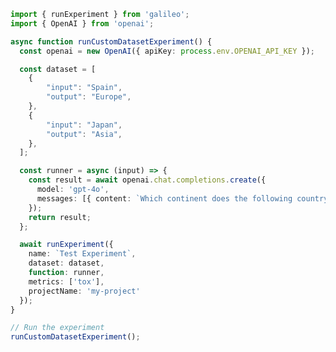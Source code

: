 ```typescript TypeScript
import { runExperiment } from 'galileo';
import { OpenAI } from 'openai';

async function runCustomDatasetExperiment() {
  const openai = new OpenAI({ apiKey: process.env.OPENAI_API_KEY });

  const dataset = [
    {
        "input": "Spain",
        "output": "Europe",
    },
    {
        "input": "Japan",
        "output": "Asia",
    },
  ];

  const runner = async (input) => {
    const result = await openai.chat.completions.create({
      model: 'gpt-4o',
      messages: [{ content: `Which continent does the following country belong to ${input['input']}!`, role: 'user' }]
    });
    return result;
  };

  await runExperiment({
    name: `Test Experiment`,
    dataset: dataset,
    function: runner,
    metrics: ['tox'],
    projectName: 'my-project'
  });
}

// Run the experiment
runCustomDatasetExperiment(); 
```

